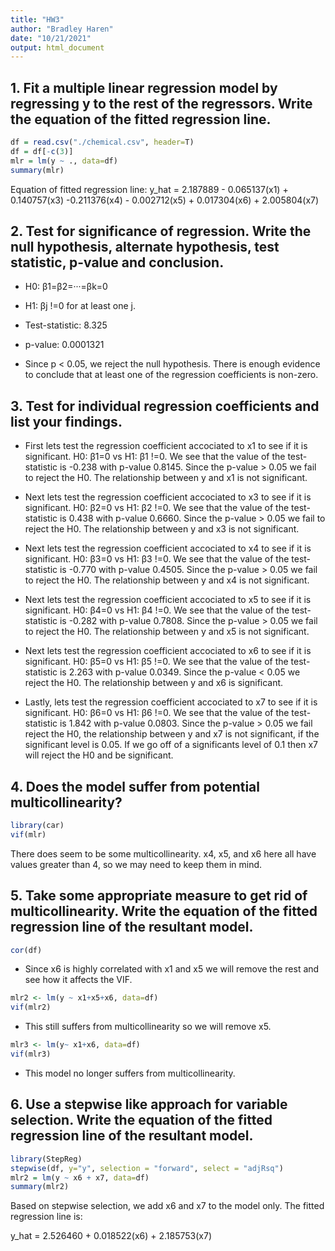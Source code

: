 ```yaml
---
title: "HW3"
author: "Bradley Haren"
date: "10/21/2021"
output: html_document
---
```


## 1. Fit a multiple linear regression model by regressing y to the rest of the regressors. Write the equation of the fitted regression line.

```r
df = read.csv("./chemical.csv", header=T)
df = df[-c(3)]
mlr = lm(y ~ ., data=df)
summary(mlr)
```

Equation of fitted regression line:
y_hat = 2.187889 - 0.065137(x1) + 0.140757(x3) -0.211376(x4) - 0.002712(x5) + 0.017304(x6) + 2.005804(x7)

## 2. Test for significance of regression. Write the null hypothesis, alternate hypothesis, test statistic, p-value and conclusion.

- H0: β1=β2=···=βk=0 

- H1: βj !=0 for at least one j.

- Test-statistic: 8.325

- p-value: 0.0001321

- Since p < 0.05, we reject the null hypothesis. There is enough evidence to conclude that at least one of the regression coefficients is non-zero.

## 3. Test for individual regression coefficients and list your findings.

- First lets test the regression coefficient accociated to x1 to see if it is significant. H0: β1=0 vs H1: β1 !=0. We see that the value of the test-statistic is -0.238 with p-value 0.8145. Since the p-value > 0.05 we fail to reject the H0. The relationship between y and x1 is not significant. 

- Next lets test the regression coefficient accociated to x3 to see if it is significant. H0: β2=0 vs H1: β2 !=0. We see that the value of the test-statistic is 0.438 with p-value 0.6660. Since the p-value > 0.05 we fail to reject the H0. The relationship between y and x3 is not significant.

- Next lets test the regression coefficient accociated to x4 to see if it is significant. H0: β3=0 vs H1: β3 !=0. We see that the value of the test-statistic is -0.770 with p-value 0.4505. Since the p-value > 0.05 we fail to reject the H0. The relationship between y and x4 is not significant.

- Next lets test the regression coefficient accociated to x5 to see if it is significant. H0: β4=0 vs H1: β4 !=0. We see that the value of the test-statistic is -0.282 with p-value 0.7808. Since the p-value > 0.05 we fail to reject the H0. The relationship between y and x5 is not significant.

- Next lets test the regression coefficient accociated to x6 to see if it is significant. H0: β5=0 vs H1: β5 !=0. We see that the value of the test-statistic is 2.263 with p-value 0.0349. Since the p-value < 0.05 we reject the H0. The relationship between y and x6 is significant.

- Lastly, lets test the regression coefficient accociated to x7 to see if it is significant. H0: β6=0 vs H1: β6 !=0. We see that the value of the test-statistic is 1.842 with p-value 0.0803. Since the p-value > 0.05 we fail reject the H0, the relationship between y and x7 is not significant, if the significant level is 0.05. If we go off of a significants level of 0.1 then x7 will reject the H0 and be significant. 

## 4. Does the model suffer from potential multicollinearity?

```r
library(car)
vif(mlr)
```

There does seem to be some multicollinearity. x4, x5, and x6 here all have values greater than 4, so we may need to keep them in mind.

## 5. Take some appropriate measure to get rid of multicollinearity. Write the equation of the fitted regression line of the resultant model.

```r
cor(df)
```
- Since x6 is highly correlated with x1 and x5 we will remove the rest and see how it affects the VIF. 

```r
mlr2 <- lm(y ~ x1+x5+x6, data=df)
vif(mlr2)
```
- This still suffers from multicollinearity so we will remove x5. 

```r
mlr3 <- lm(y~ x1+x6, data=df)
vif(mlr3)
```
- This model no longer suffers from multicollinearity. 

## 6. Use a stepwise like approach for variable selection. Write the equation of the fitted regression line of the resultant model.

```r
library(StepReg)
stepwise(df, y="y", selection = "forward", select = "adjRsq")
mlr2 = lm(y ~ x6 + x7, data=df)
summary(mlr2)
```

Based on stepwise selection, we add x6 and x7 to the model only. The fitted regression line is:

y_hat = 2.526460 + 0.018522(x6) + 2.185753(x7)